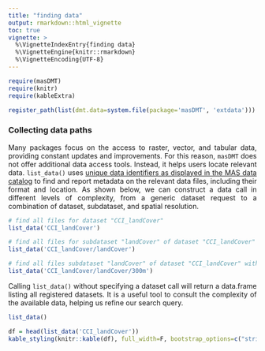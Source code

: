 ```yaml
---
title: "finding data"
output: rmarkdown::html_vignette
toc: true
vignette: >
  %\VignetteIndexEntry{finding data}
  %\VignetteEngine{knitr::rmarkdown}
  %\VignetteEncoding{UTF-8}
---
```


```r

require(masDMT)
require(knitr)
require(kableExtra)

register_path(list(dmt.data=system.file(package='masDMT', 'extdata')))

```

### Collecting data paths
<p align="justify">
Many packages focus on the access to raster, vector, and tabular data, providing constant updates and improvements. For this reason, `masDMT` does not offer additional data access tools. Instead, it helps users locate relevant data. `list_data()` uses <a href="https://macroecology-society.github.io/data-catalog/"> unique data identifiers as displayed in the MAS data catalog</a> to find and report metadata on the relevant data files, including their format and location. As shown below, we can construct a data call in different levels of complexity, from a generic dataset request to a combination of dataset, subdataset, and spatial resolution.
</p>

```r
# find all files for dataset "CCI_landCover"
list_data('CCI_landCover')

# find all files for subdataset "landCover" of dataset "CCI_landCover"
list_data('CCI_landCover/landCover')

# find all files subdataset "landCover" of dataset "CCI_landCover" with a resolution of "300m"
list_data('CCI_landCover/landCover/300m')
```

<p align="justify">
Calling `list_data()` without specifying a dataset call will return a data.frame listing all registered datasets. It is a useful tool to consult the complexity of the available data, helping us refine our search query.
<p>

```r
list_data()
```

```r
df = head(list_data('CCI_landCover'))
kable_styling(knitr::kable(df), full_width=F, bootstrap_options=c("striped", "hover", "condensed"), font_size=8)

```
